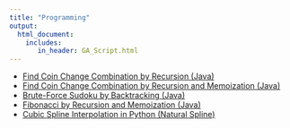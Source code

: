 ```yaml
---
title: "Programming"
output: 
  html_document:
    includes:
       in_header: GA_Script.html
---
```

  
  
* [Find Coin Change Combination by Recursion (Java)](https://github.com/anpinHuang/JavaPractice/blob/master/src/CoinChange.java)   
* [Find Coin Change Combination by Recursion and Memoization (Java)](https://github.com/anpinHuang/JavaPractice/blob/master/src/CoinChangeDP.java)  
* [Brute-Force Sudoku by Backtracking (Java)](https://github.com/anpinHuang/JavaPractice/blob/master/src/Sudoku.java)    
* [Fibonacci by Recursion and Memoization (Java)](https://github.com/anpinHuang/JavaPractice/blob/master/src/Fibonacci.java) 
* [Cubic Spline Interpolation in Python (Natural Spline)](CubicNaturalSpline.html)    